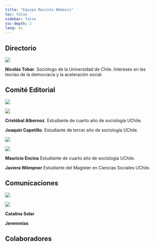 ```yaml
---
title: "Equipo Revista Némesis"
toc: false
sidebar: false
toc-depth: 2
lang: es
---
```


## Directorio

::: {layout="[40,60]" layout-valign="center"}
![](images/nicolas_tobar.png)

**Nicolás Tobar**. Sociólogo de la Universidad de Chile. Intereses en las teorías de la democracia y la aceleración social.
:::

## Comité Editorial

::: {layout-ncol="2" layout-halign="center"}
![](images/anonymous_dalle.png)

![](images/anonymous_dalle.png)

**Cristóbal Albornoz**. Estudiante de cuarto año de sociología UChile.

**Joaquín Capetillo**. Estudiante de tercer año de sociología UChile.

![](images/anonymous_dalle.png)

![](images/anonymous_dalle.png)

**Mauricio Encina** Estudiante de cuarto año de sociología UChile.

**Javiera Wömpner** Estudiante del Magíster en Ciencias Sociales UChile.
:::

## Comunicaciones

::: {layout-ncol="2"}
![](images/anonymous_dalle.png)

![](images/anonymous_dalle.png)

**Catalina Solar**

**Jeremmías**
:::

## Colaboradores
